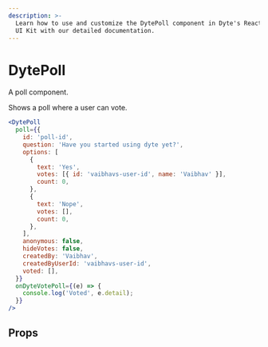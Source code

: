 ```yaml
---
description: >-
  Learn how to use and customize the DytePoll component in Dyte's React Native
  UI Kit with our detailed documentation.
---
```


# DytePoll

A poll component.

Shows a poll where a user can vote.

```jsx
<DytePoll
  poll={{
    id: 'poll-id',
    question: 'Have you started using dyte yet?',
    options: [
      {
        text: 'Yes',
        votes: [{ id: 'vaibhavs-user-id', name: 'Vaibhav' }],
        count: 0,
      },
      {
        text: 'Nope',
        votes: [],
        count: 0,
      },
    ],
    anonymous: false,
    hideVotes: false,
    createdBy: 'Vaibhav',
    createdByUserId: 'vaibhavs-user-id',
    voted: [],
  }}
  onDyteVotePoll={(e) => {
    console.log('Voted', e.detail);
  }}
/>
```

## Props

<PropsTable of="dyte-poll" />

<head>
  <title>React Native UI Kit DytePoll</title>
</head>
